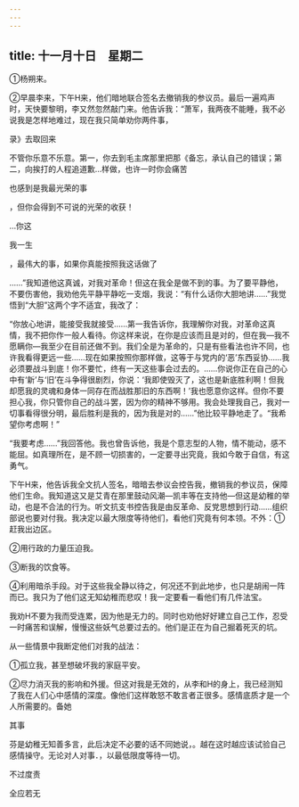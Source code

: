 ```yaml
---
---
---
```

title: 十一月十日　星期二
---




①杨朔来。

②早晨李来，下午H来，他们暗地联合签名去撤销我的参议员。最后一遍鸡声时，天快要黎明，李又然忽然敲门来。他告诉我：“萧军，我两夜不能睡，我不必说我是怎样地难过，现在我只简单劝你两件事，

录》去取回来

不管你乐意不乐意。第一，你去到毛主席那里把那《备忘，承认自己的错误；第二，向挨打的人程追道歉…样做，也许一时你会痛苦

也感到是我最光荣的事

，但你会得到不可说的光荣的收获！

…你这

我一生

，最伟大的事，如果你真能按照我这话做了

……”我知道他这真诚，对我对革命！但这在我全是做不到的事。为了要平静他，不要伤害他，我劝他先平静平静吃一支烟，我说：“有什么话你大胆地讲……”我觉悟到“大胆”这两个字不适宜，我改了：

“你放心地讲，能接受我就接受……第一我告诉你，我理解你对我，对革命这真情，我不把你作一般人看待。你这样来说，在你是应该而且是对的，但在我―我不愿瞒你―我至少在目前还做不到。我们全是为革命的，只是有些看法也许不同，也许我看得更远一些……现在如果按照你那样做，这等于与党内的‘恶’东西妥协……我必须要战斗到底！你不要忙，终有一天这些事会过去的。……你说你正在自己的心中有‘新’与‘旧’在斗争得很剧烈，你说：‘我即使毁灭了，这也是新底胜利啊！但我却愿我的灵魂和身体一同存在而战胜那旧的东西啊！’我也愿意你这样。但你不要担心我，你只管你自己的战斗罢，因为你的精神不够用。我会处理我自己，我对一切事看得很分明，最后胜利是我的，因为我是对的……”他比较平静地走了。“我希望你考虑啊！”

“我要考虑……”我回答他。我也曾告诉他，我是个意志型的人物，情不能动，感不能屈。如真理所在，是不顾一切损害的，一定要寻出究竟，我如今敢于自信，有这勇气。

下午H来，他告诉我全文抗人签名，暗暗去参议会控告我，撤销我的参议员，保障他们生命。我知道这又是艾青在那里鼓动风潮―凯丰等在支持他―但这是幼稚的举动，也是不合法的行为。听文抗支书控告我是由反革命、反党思想到行动……组织部说也要对付我。我决定以最大限度等待他们，看他们究竟有何本领。不外：①赶我出边区。

②用行政的力量压迫我。

③断我的饮食等。

④利用暗杀手段。对于这些我全静以待之，何况还不到此地步，也只是胡闹一阵而已。我只为了他们这无知幼稚而悲叹！我一定要看一看他们有几件法宝。

我劝H不要为我而受连累，因为他是无力的。同时也劝他好好建立自己工作，忍受一时痛苦和误解，慢慢这些妖气总要过去的。他们是正在为自己掘着死灭的坑。

从一些情景中我断定他们对我的战法：

①孤立我，甚至想破坏我的家庭平安。

②尽力消灭我的影响和外援。但这对我是无效的，从李和H的身上，我已经测知了我在人们心中感情的深度。像他们这样敢怒不敢言者正很多。感情底质才是一个人所需要的。备她

其事

芬是幼稚无知善多言，此后决定不必要的话不同她说，。越在这时越应该试验自己感情操守。无论对人对事．，以最低限度等待一切。

不过度责

全应若无